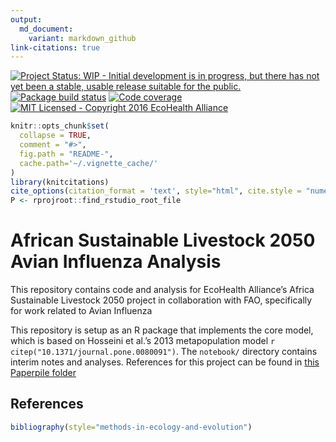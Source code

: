 ```yaml
---
output:
  md_document:
    variant: markdown_github
link-citations: true
---
```


[![Project Status: WIP - Initial development is in progress, but there has not yet been a stable, usable release suitable for the public.](http://www.repostatus.org/badges/latest/wip.svg)](http://www.repostatus.org/#wip)
[![Package build status](https://travis-ci.org/ecohealthalliance/metaflu.svg?branch=master)](https://travis-ci.org/ecohealthalliance/metaflu)
[![Code coverage](https://codecov.io/github/ecohealthalliance/metaflu/coverage.svg?branch=master)](https://codecov.io/github/ecohealthalliance/metaflu?branch=master)
[![MIT Licensed - Copyright 2016 EcoHealth Alliance](https://img.shields.io/badge/license-MIT-blue.svg)](https://badges.mit-license.org/)

<!-- README.md is generated from README.Rmd. Please edit that file -->

```r
knitr::opts_chunk$set(
  collapse = TRUE,
  comment = "#>",
  fig.path = "README-",
  cache.path='~/.vignette_cache/'
)
library(knitcitations)
cite_options(citation_format = 'text', style="html", cite.style = "numeric")
P <- rprojroot::find_rstudio_root_file
```

# African Sustainable Livestock 2050 Avian Influenza Analysis

This repository contains code and analysis for EcoHealth Alliance's Africa
Sustainable Livestock 2050 project in collaboration with FAO, specifically
for work related to Avian Influenza

This repository is setup as an R package that implements the core model,
which is based on Hosseini et al.'s 2013 metapopulation model 
`r citep("10.1371/journal.pone.0080091")`.  The `notebook/` directory 
contains interim notes and analyses. References for this project can be found in
[this Paperpile folder](https://paperpile.com/shared/NmMQtu)



## References

```r
bibliography(style="methods-in-ecology-and-evolution")
```